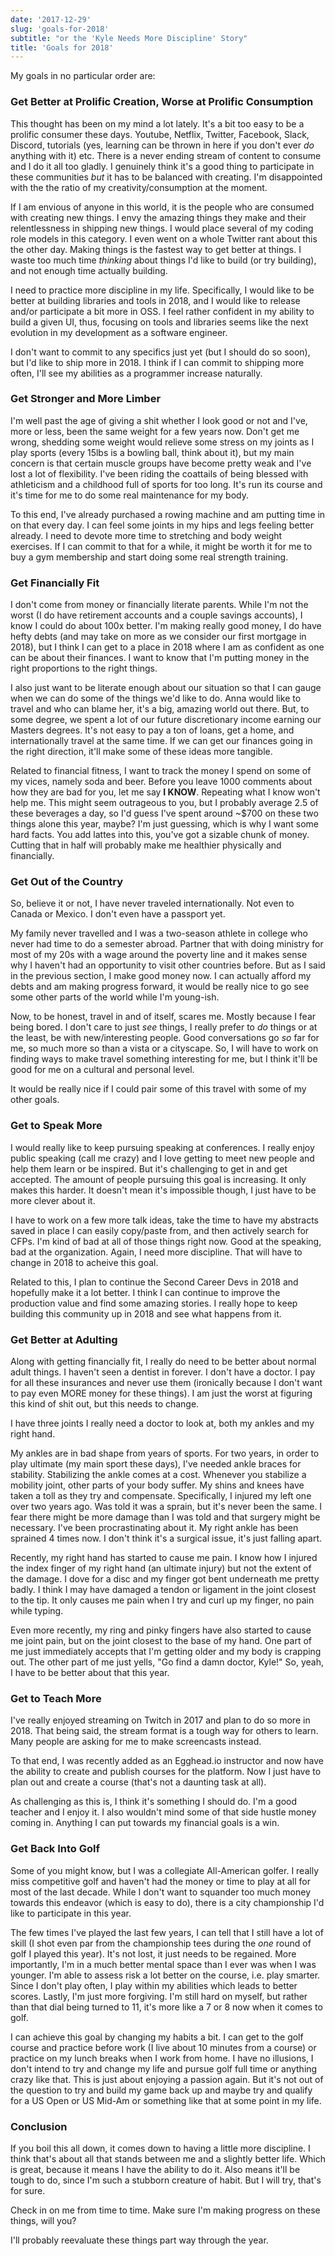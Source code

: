 ```yaml
---
date: '2017-12-29'
slug: 'goals-for-2018'
subtitle: "or the 'Kyle Needs More Discipline' Story"
title: 'Goals for 2018'
---
```


My goals in no particular order are:

### Get Better at Prolific Creation, Worse at Prolific Consumption

This thought has been on my mind a lot lately. It's a bit too easy to be a prolific consumer these days. Youtube, Netflix, Twitter, Facebook, Slack, Discord, tutorials (yes, learning can be thrown in here if you don't ever _do_ anything with it) etc. There is a never ending stream of content to consume and I do it all too gladly. I genuinely think it's a good thing to participate in these communities _but_ it has to be balanced with creating. I'm disappointed with the the ratio of my creativity/consumption at the moment.

If I am envious of anyone in this world, it is the people who are consumed with creating new things. I envy the amazing things they make and their relentlessness in shipping new things. I would place several of my coding role models in this category. I even went on a whole Twitter rant about this the other day. Making things is the fastest way to get better at things. I waste too much time _thinking_ about things I'd like to build (or try building), and not enough time actually building.

I need to practice more discipline in my life. Specifically, I would like to be better at building libraries and tools in 2018, and I would like to release and/or participate a bit more in OSS. I feel rather confident in my ability to build a given UI, thus, focusing on tools and libraries seems like the next evolution in my development as a software engineer.

I don't want to commit to any specifics just yet (but I should do so soon), but I'd like to ship more in 2018. I think if I can commit to shipping more often, I'll see my abilities as a programmer increase naturally.

### Get Stronger and More Limber

I'm well past the age of giving a shit whether I look good or not and I've, more or less, been the same weight for a few years now. Don't get me wrong, shedding some weight would relieve some stress on my joints as I play sports (every 15lbs is a bowling ball, think about it), but my main concern is that certain muscle groups have become pretty weak and I've lost a lot of flexibility. I've been riding the coattails of being blessed with athleticism and a childhood full of sports for too long. It's run its course and it's time for me to do some real maintenance for my body.

To this end, I've already purchased a rowing machine and am putting time in on that every day. I can feel some joints in my hips and legs feeling better already. I need to devote more time to stretching and body weight exercises. If I can commit to that for a while, it might be worth it for me to buy a gym membership and start doing some real strength training.

### Get Financially Fit

I don't come from money or financially literate parents. While I'm not the worst (I do have retirement accounts and a couple savings accounts), I know I could do about 100x better. I'm making really good money, I do have hefty debts (and may take on more as we consider our first mortgage in 2018), but I think I can get to a place in 2018 where I am as confident as one can be about their finances. I want to know that I'm putting money in the right proportions to the right things.

I also just want to be literate enough about our situation so that I can gauge when we can do some of the things we'd like to do. Anna would like to travel and who can blame her, it's a big, amazing world out there. But, to some degree, we spent a lot of our future discretionary income earning our Masters degrees. It's not easy to pay a ton of loans, get a home, and internationally travel at the same time. If we can get our finances going in the right direction, it'll make some of these ideas more tangible.

Related to financial fitness, I want to track the money I spend on some of my vices, namely soda and beer. Before you leave 1000 comments about how they are bad for you, let me say **I KNOW**. Repeating what I know won't help me. This might seem outrageous to you, but I probably average 2.5 of these beverages a day, so I'd guess I've spent around ~\$700 on these two things alone this year, maybe? I'm just guessing, which is why I want some hard facts. You add lattes into this, you've got a sizable chunk of money. Cutting that in half will probably make me healthier physically and financially.

### Get Out of the Country

So, believe it or not, I have never traveled internationally. Not even to Canada or Mexico. I don't even have a passport yet.

My family never travelled and I was a two-season athlete in college who never had time to do a semester abroad. Partner that with doing ministry for most of my 20s with a wage around the poverty line and it makes sense why I haven't had an opportunity to visit other countries before. But as I said in the previous section, I make good money now. I can actually afford my debts and am making progress forward, it would be really nice to go see some other parts of the world while I'm young-ish.

Now, to be honest, travel in and of itself, scares me. Mostly because I fear being bored. I don't care to just _see_ things, I really prefer to _do_ things or at the least, be with new/interesting people. Good conversations go _so_ far for me, so much more so than a vista or a cityscape. So, I will have to work on finding ways to make travel something interesting for me, but I think it'll be good for me on a cultural and personal level.

It would be really nice if I could pair some of this travel with some of my other goals.

### Get to Speak More

I would really like to keep pursuing speaking at conferences. I really enjoy public speaking (call me crazy) and I love getting to meet new people and help them learn or be inspired. But it's challenging to get in and get accepted. The amount of people pursuing this goal is increasing. It only makes this harder. It doesn't mean it's impossible though, I just have to be more clever about it.

I have to work on a few more talk ideas, take the time to have my abstracts saved in place I can easily copy/paste from, and then actively search for CFPs. I'm kind of bad at all of those things right now. Good at the speaking, bad at the organization. Again, I need more discipline. That will have to change in 2018 to acheive this goal.

Related to this, I plan to continue the Second Career Devs in 2018 and hopefully make it a lot better. I think I can continue to improve the production value and find some amazing stories. I really hope to keep building this community up in 2018 and see what happens from it.

### Get Better at Adulting

Along with getting financially fit, I really do need to be better about normal adult things. I haven't seen a dentist in forever. I don't have a doctor. I pay for all these insurances and never use them (ironically because I don't want to pay even MORE money for these things). I am just the worst at figuring this kind of shit out, but this needs to change.

I have three joints I really need a doctor to look at, both my ankles and my right hand.

My ankles are in bad shape from years of sports. For two years, in order to play ultimate (my main sport these days), I've needed ankle braces for stability. Stabilizing the ankle comes at a cost. Whenever you stabilize a mobility joint, other parts of your body suffer. My shins and knees have taken a toll as they try and compensate. Specifically, I injured my left one over two years ago. Was told it was a sprain, but it's never been the same. I fear there might be more damage than I was told and that surgery might be necessary. I've been procrastinating about it. My right ankle has been sprained 4 times now. I don't think it's a surgical issue, it's just falling apart.

Recently, my right hand has started to cause me pain. I know how I injured the index finger of my right hand (an ultimate injury) but not the extent of the damage. I dove for a disc and my finger got bent underneath me pretty badly. I think I may have damaged a tendon or ligament in the joint closest to the tip. It only causes me pain when I try and curl up my finger, no pain while typing.

Even more recently, my ring and pinky fingers have also started to cause me joint pain, but on the joint closest to the base of my hand. One part of me just immediately accepts that I'm getting older and my body is crapping out. The other part of me just yells, "Go find a damn doctor, Kyle!" So, yeah, I have to be better about that this year.

### Get to Teach More

I've really enjoyed streaming on Twitch in 2017 and plan to do so more in 2018. That being said, the stream format is a tough way for others to learn. Many people are asking for me to make screencasts instead.

To that end, I was recently added as an Egghead.io instructor and now have the ability to create and publish courses for the platform. Now I just have to plan out and create a course (that's not a daunting task at all).

As challenging as this is, I think it's something I should do. I'm a good teacher and I enjoy it. I also wouldn't mind some of that side hustle money coming in. Anything I can put towards my financial goals is a win.

### Get Back Into Golf

Some of you might know, but I was a collegiate All-American golfer. I really miss competitive golf and haven't had the money or time to play at all for most of the last decade. While I don't want to squander too much money towards this endeavor (which is easy to do), there is a city championship I'd like to participate in this year.

The few times I've played the last few years, I can tell that I still have a lot of skill (I shot even par from the championship tees during the _one_ round of golf I played this year). It's not lost, it just needs to be regained. More importantly, I'm in a much better mental space than I ever was when I was younger. I'm able to assess risk a lot better on the course, i.e. play smarter. Since I don't play often, I play within my abilities which leads to better scores. Lastly, I'm just more forgiving. I'm still hard on myself, but rather than that dial being turned to 11, it's more like a 7 or 8 now when it comes to golf.

I can achieve this goal by changing my habits a bit. I can get to the golf course and practice before work (I live about 10 minutes from a course) or practice on my lunch breaks when I work from home. I have no illusions, I don't intend to try and change my life and pursue golf full time or anything crazy like that. This is just about enjoying a passion again. But it's not out of the question to try and build my game back up and maybe try and qualify for a US Open or US Mid-Am or something like that at some point in my life.

### Conclusion

If you boil this all down, it comes down to having a little more discipline. I think that's about all that stands between me and a slightly better life. Which is great, because it means I have the ability to do it. Also means it'll be tough to do, since I'm such a stubborn creature of habit. But I will try, that's for sure.

Check in on me from time to time. Make sure I'm making progress on these things, will you?

I'll probably reevaluate these things part way through the year.
